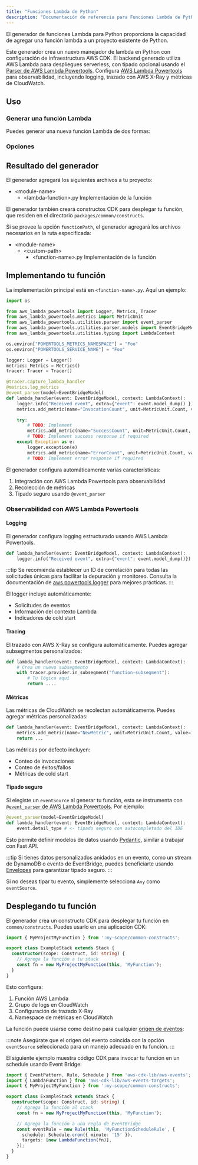 ```yaml
---
title: "Funciones Lambda de Python"
description: "Documentación de referencia para Funciones Lambda de Python"
---
```





El generador de funciones Lambda para Python proporciona la capacidad de agregar una función lambda a un proyecto existente de Python.

Este generador crea un nuevo manejador de lambda en Python con configuración de infraestructura AWS CDK. El backend generado utiliza AWS Lambda para despliegues serverless, con tipado opcional usando el [Parser de AWS Lambda Powertools](https://docs.powertools.aws.dev/lambda/python/latest/utilities/parser/). Configura [AWS Lambda Powertools](https://docs.powertools.aws.dev/lambda/python/latest/) para observabilidad, incluyendo logging, trazado con AWS X-Ray y métricas de CloudWatch.

## Uso

### Generar una función Lambda

Puedes generar una nueva función Lambda de dos formas:

<RunGenerator generator="py#lambda-function" />

### Opciones

<GeneratorParameters schema={schema} />

## Resultado del generador

El generador agregará los siguientes archivos a tu proyecto:

<FileTree>

- \<module-name>
  - \<lambda-function>.py Implementación de la función

</FileTree>

El generador también creará constructos CDK para desplegar tu función, que residen en el directorio `packages/common/constructs`.

Si se provee la opción `functionPath`, el generador agregará los archivos necesarios en la ruta especificada:

<FileTree>

- \<module-name>
  - \<custom-path>
    - \<function-name>.py Implementación de la función

</FileTree>

## Implementando tu función

La implementación principal está en `<function-name>.py`. Aquí un ejemplo:

```python
import os

from aws_lambda_powertools import Logger, Metrics, Tracer
from aws_lambda_powertools.metrics import MetricUnit
from aws_lambda_powertools.utilities.parser import event_parser
from aws_lambda_powertools.utilities.parser.models import EventBridgeModel
from aws_lambda_powertools.utilities.typing import LambdaContext

os.environ["POWERTOOLS_METRICS_NAMESPACE"] = "Foo"
os.environ["POWERTOOLS_SERVICE_NAME"] = "Foo"

logger: Logger = Logger()
metrics: Metrics = Metrics()
tracer: Tracer = Tracer()

@tracer.capture_lambda_handler
@metrics.log_metrics
@event_parser(model=EventBridgeModel)
def lambda_handler(event: EventBridgeModel, context: LambdaContext):
    logger.info("Received event", extra={"event": event.model_dump() })
    metrics.add_metric(name="InvocationCount", unit=MetricUnit.Count, value=1)

    try:
        # TODO: Implement
        metrics.add_metric(name="SuccessCount", unit=MetricUnit.Count, value=1)
        # TODO: Implement success response if required
    except Exception as e:
        logger.exception(e)
        metrics.add_metric(name="ErrorCount", unit=MetricUnit.Count, value=1)
        # TODO: Implement error response if required
```

El generador configura automáticamente varias características:

1. Integración con AWS Lambda Powertools para observabilidad
2. Recolección de métricas
3. Tipado seguro usando `@event_parser`

### Observabilidad con AWS Lambda Powertools

#### Logging

El generador configura logging estructurado usando AWS Lambda Powertools.

```python
def lambda_handler(event: EventBridgeModel, context: LambdaContext):
    logger.info("Received event", extra={"event": event.model_dump()})
```

:::tip
Se recomienda establecer un ID de correlación para todas las solicitudes únicas para facilitar la depuración y monitoreo. Consulta la documentación de [aws powertools logger](https://docs.powertools.aws.dev/lambda/python/2.22.0/core/logger/#setting-a-correlation-id) para mejores prácticas.
:::

El logger incluye automáticamente:

- Solicitudes de eventos
- Información del contexto Lambda
- Indicadores de cold start

#### Tracing

El trazado con AWS X-Ray se configura automáticamente. Puedes agregar subsegmentos personalizados:

```python
def lambda_handler(event: EventBridgeModel, context: LambdaContext):
    # Crea un nuevo subsegmento
    with tracer.provider.in_subsegment("function-subsegment"):
        # Tu lógica aquí
        return ....
```

#### Métricas

Las métricas de CloudWatch se recolectan automáticamente. Puedes agregar métricas personalizadas:

```python
def lambda_handler(event: EventBridgeModel, context: LambdaContext):
    metrics.add_metric(name="NewMetric", unit=MetricUnit.Count, value=1)
    return ...
```

Las métricas por defecto incluyen:

- Conteo de invocaciones
- Conteo de éxitos/fallos
- Métricas de cold start

#### Tipado seguro

Si elegiste un `eventSource` al generar tu función, esta se instrumenta con [`@event_parser` de AWS Lambda Powertools](https://docs.powertools.aws.dev/lambda/python/latest/utilities/parser/). Por ejemplo:

```python {3}
@event_parser(model=EventBridgeModel)
def lambda_handler(event: EventBridgeModel, context: LambdaContext):
    event.detail_type # <- tipado seguro con autocompletado del IDE
```

Esto permite definir modelos de datos usando [Pydantic](https://docs.pydantic.dev/latest/), similar a trabajar con <Link path="guides/fastapi">Fast API</Link>.

:::tip
Si tienes datos personalizados anidados en un evento, como un stream de DynamoDB o evento de EventBridge, puedes beneficiarte usando [Envelopes](https://docs.powertools.aws.dev/lambda/python/latest/utilities/parser/#envelopes) para garantizar tipado seguro.
:::

Si no deseas tipar tu evento, simplemente selecciona `Any` como `eventSource`.

## Desplegando tu función

El generador crea un constructo CDK para desplegar tu función en `common/constructs`. Puedes usarlo en una aplicación CDK:

```ts
import { MyProjectMyFunction } from ':my-scope/common-constructs';

export class ExampleStack extends Stack {
  constructor(scope: Construct, id: string) {
    // Agrega la función a tu stack
    const fn = new MyProjectMyFunction(this, 'MyFunction');
  }
}
```

Esto configura:

1. Función AWS Lambda
2. Grupo de logs en CloudWatch
3. Configuración de trazado X-Ray
4. Namespace de métricas en CloudWatch

La función puede usarse como destino para cualquier [origen de eventos](https://docs.powertools.aws.dev/lambda/python/latest/utilities/parser/):

:::note
Asegúrate que el origen del evento coincida con la opción `eventSource` seleccionada para un manejo adecuado en tu función.
:::

El siguiente ejemplo muestra código CDK para invocar tu función en un schedule usando Event Bridge:

```ts
import { EventPattern, Rule, Schedule } from 'aws-cdk-lib/aws-events';
import { LambdaFunction } from 'aws-cdk-lib/aws-events-targets';
import { MyProjectMyFunction } from ':my-scope/common-constructs';

export class ExampleStack extends Stack {
  constructor(scope: Construct, id: string) {
    // Agrega la función al stack
    const fn = new MyProjectMyFunction(this, 'MyFunction');

    // Agrega la función a una regla de EventBridge
    const eventRule = new Rule(this, 'MyFunctionScheduleRule', {
      schedule: Schedule.cron({ minute: '15' }),
      targets: [new LambdaFunction(fn)],
    });
  }
}
```